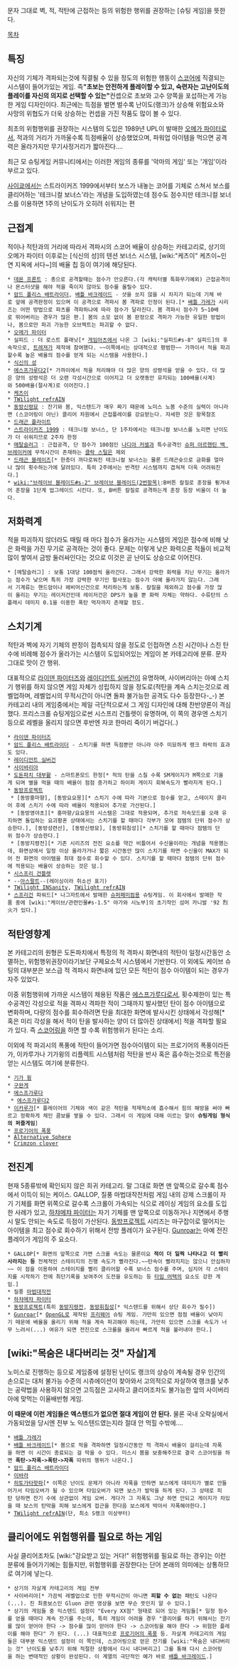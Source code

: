문자 그대로 벽, 적, 적탄에 근접하는 등의 위험한 행위를 권장하는 [슈팅 게임]을 뜻한다.

[[목차]]


== 특징 ==
자신의 기체가 격파되는것에 직결될 수 있을 정도의 위험한 행동이 [[스코어]]에 직결되는 시스템이 들어가있는 게임. 즉''' "초보는 안전하게 플레이할 수 있고, 숙련자는 고난이도의 플레이를 자신의 의지로 선택할 수 있는" '''컨셉으로 초보와 고수 양쪽을 포섭하는게 가능한 게임 디자인이다. 최근에는 득점을 벌면 벌수록 난이도(랭크)가 상승해 위험요소와 사망의 위협도가 더욱 상승하는 컨셉을 가진 작품도 많이 볼 수 있다.

최초의 위험행위를 권장하는 시스템의 도입은 1989년 UPL이 발매한 [[오메가 파이터]]로서, 적과의 거리가 가까울수록 득점배율이 상승했었으며, 파워업 아이템을 먹으면 공격력은 올라가지만 무기사정거리가 짧아진다….

최근 모 슈팅게임 커뮤니티에서는 이러한 게임의 종류를 '악마의 게임' 또는 '개임'이라 부르고 있다.

[[사이쿄]]에서는 스트라이커즈 1999에서부터 보스가 내놓는 코어를 기체로 스쳐서 보스를 클리어하는 '테크니컬 보너스'라는 개념을 도입하였는데 점수도 점수지만 테크니컬 보너스를 이용하면 1주의 난이도가 오히려 쉬워지는 편

== 근접계 ==
적이나 적탄과의 거리에 따라서 격파시의 스코어 배율이 상승하는 카테고리로, 상기의 오메가 파이터 이후로는 [식신의 성]의 텐션 보너스 시스템, [wiki:"케츠이" 케츠이~인연 지옥에 서다~]의 배율 칩 등이 여기에 해당된다.

 * [[데몬 프론트]] : 총으로 공격할때는 점수가 안오른다.(각 캐릭터별 특화무기예외) 근접공격이나 몬스터샷을 해야 적을 죽이지 않아도 점수를 올릴수 있다.
 * [[암드 폴리스 배트라이더]], [[배틀 바크레이드]] - 샷을 쏘지 않을 시 차지가 되는데 기체 바로 앞에 공격판정이 있으며 이 공격으로 격파시 봄 격파로 인정이 된다.[* [[배틀 가레가]] 시리즈는 어떤 방법으로 파츠를 격파하냐에 따라 점수가 달라진다. 봄 격파시 점수가 5~10배로 뛰어버리는 경우가 많은 편.] 봄의 소모 없이 봄 판정으로 격파가 가능한 유일한 방법이나, 봄으로만 파괴 가능한 오브젝트는 파괴할 수 없다.
 * [[오메가 파이터]]
 * 실피드 : 더 로스트 플래닛[* [[게임아츠]]에서 나온 그 [wiki:"실피드#s-8" 실피드]의 후속작으로, [[트레져]]가 제작에 참여했다. ~~이쪽에서는 상대적으로 평범한~~ 가까이서 적을 파괴할수록 높은 배율의 점수를 얻게 되는 시스템을 사용한다.]
 * [[식신의 성]]
 * [[에스프가루다2]][* 가까이에서 적을 처리해야 더 많은 양의 성령석을 얻을 수 있다. 더 많은 양의 성령석은 더 오랜 각성시간으로 이어지고 더 오랫동안 유지되는 100배율(사계)와 500배율(절사계)로 이어진다.]
 * [[케츠이]]
 * [[TWilight refrAIN]]
 * [[동방신령묘]] : 잔기와 봄, 익스텐드가 매우 짜기 때문에 노미스 노봄 수준의 실력이 아니라면 (스코어링이 아닌) 클리어 차원에서 근접플레이를 강요받는다. 자세한 것은 항목참조
 * [[드래곤 플라이트]]
 * [[스트라이커즈 1999]] : 테크니컬 보너스, 단 1주차에서는 테크니컬 보너스를 노리면 난이도가 더 쉬워지므로 2주차 한정
 * [[메탈슬러그]] : 근접공격, 단 점수가 100점인 [[나디아 커셀]]과 특수공격인 [[슈퍼 아르헨틴 백 브레이커]]에 무적시간이 존재하는 [[클락 스틸]]은 제외
 * [[드래곤 블레이즈]][* 한층더 까다로워진 테크니컬 보너스는 물론 드래곤슛으로 금화를 얼마나 많이 횟수하는가에 달려있다. 특히 2주에서는 반격탄 시스템까지 겹쳐져 더욱 어려워진다.]
 * [[wiki:"브레이브 블레이드#s-2" 브레이브 블레이드(2번항목)]]:B버튼 칼질로 훈장을 튕겨내어 훈장을 1단계 업그레이드 시킨다. 또, B버튼 칼질로 공격하는게 훈장 등장 비율이 더 높다.

== 저화력계 ==
적을 파괴하지 않더라도 때릴 때 마다 점수가 올라가는 시스템의 게임은 점수에 비해 낮은 화력을 가진 무기로 공격하는 것이 좋다. 문제는 이렇게 낮은 화력으론 적들이 비교적 많이 쌓여서 금방 둘러싸인다는 것으로 이것은 곧 난이도 상승으로 이어진다. 

 * [메탈슬러그] : 보통 1대당 100점씩 올라간다. 그래서 강력한 화력을 지닌 무기는 올라가는 점수가 낮으며 특히 가장 강력한 무기인 혈사포는 점수가 아예 올라가지 않는다. 그래서 기계류는 핸드암이나 헤비머신건으로 처리하는게 보통. 칼질을 제외하고 점수를 가장 많이 올리는 무기는 레이저건인데 레이저건은 DPS가 높을 뿐 화력 자체는 약하다. 수류탄의 스플래시 데미지 0.1을 이용한 폭탄 먹자까지 존재할 정도.

== 스치기계 ==
적탄과 벽에 자기 기체의 판정이 접촉되지 않을 정도로 인접하면 스친 시간이나 스친 탄 수에 비례해 점수가 올라가는 시스템이 도입되어있는 게임이 본 카테고리에 분류. 문자 그대로 맛이 간 행위.

대표적으로 [[라이덴 파이터즈]]와 [[레이디언트 실버건]]이 유명하며, 사이버리아는 아예 스치기 행위를 하지 않으면 게임 자체가 성립하지 않을 정도로(적탄을 계속 스치는것으로 레벨업하며, 레벨업시의 무적시간이 아니면 돌파 불가능한 공격도 다수 등장한다-_-) 본 카테고리 내의 게임중에서는 제일 극단적으로서 그 게임 디자인에 대해 찬반양론이 격심했다. 프리스크롤 슈팅게임으로썬 시스프리 건틀렛이 유명하며, 이 쪽의 경우엔 스치기 등으로 레벨을 올리지 않으면 후반엔 자코 한마리 죽이기 버겁다(..)

 * [[라이덴 파이터즈]]
 * [[암드 폴리스 배트라이더]] - 스치기를 하면 득점뿐만 아니라 아주 미묘하게 랭크 하락의 효과도 있다.
 * [[레이디언트 실버건]]
 * [[사이바리아]]
 * [[도돈파치 대부활]] - 스마트폰모드 한정[* 적의 탄을 스칠 수록 SM게이지가 M쪽으로 기울게 되며 별을 먹을 때의 배율이 점점 증가하고 하이퍼 게이지 회복속도가 빨라지게 된다.]
 * [[동방프로젝트]]
  * [동방홍마향], [동방요요몽][* 스치기 수에 따라 기본으로 점수를 얻고, 스테이지 클리어 후에 스치기 수에 따라 배율이 적용되어 추가로 가산된다.]
  * [동방영야초][* 홍마향/요요몽의 시스템은 그대로 적용되며, 추가로 저속모드를 오래 유지하면 돌입하는 요괴황혼 상태에서는 스치기를 할 때마다 각부가 모여 점템의 단위 점수가 상승한다.], [동방성련선], [동방신령묘], [동방휘침성][* 스치기를 할 때마다 점템의 단위 점수가 상승한다.]
  * [동방지령전][* 기존 시리즈의 전진 요소를 약간 비틀어서 수신율이라는 개념을 적용했는데, 화면상에서 일정 이상 올라가거나 짧은 시간동안 많이 스치기를 하면 수신율이 MAX가 되어 전 화면의 아이템을 최대 점수로 회수할 수 있다. 스치기를 할 때마다 점템의 단위 점수에 적용되는 배율이 상승하는 것은 덤.]
 * [[시스프리 건틀렛]]
 * --[[아스팔트]]--(레이싱이라 취소선 표기)
 * [[TWilight INSanity]], [[TWilight refrAIN]]
 * [[스프리건]] 파워드[* 나그자트에서 발매한 [[슈퍼패미컴]]용 슈팅게임. 이 회사에서 발매한 작품 중에 [wiki:"케이브/관련인물#s-1.5" 야가와 시노부]의 초기작인 섬머 카니발 '92 烈火가 있다.]
== 적탄영향계 ==
본 카테고리의 원형은 도돈파치에서 특정의 적 격파시 화면내의 적탄이 일정시간동안 소멸하는, 위험행위권장이라기보단 구제요소적 시스템에서 기반한다. 이 외에도 케이브 슈팅의 대부분은 보스급 적 격파시 화면내에 있던 모든 적탄이 점수 아이템이 되는 경우가 자주 있었다.

이중 위험행위에 가까운 시스템이 채용된 작품은 [[에스프가루다]]로서, 횟수제한이 있는 특수공격인 각성으로 적을 격파시 격파한 적이 그때까지 발사했던 탄이 점수 아이템으로 변화하며, 다량의 점수를 회수하려면 탄을 최대한 화면에 발사시킨 상태에서 각성해[* 혹은 미리 각성을 해서 적이 탄을 발사하는 양이 더 많아진 상태에서] 적을 격파할 필요가 있다. 즉 [[스코어링]]을 하면 할 수록 위험행위가 된다는 소리.

이외에 적 파괴시의 폭풍에 적탄이 들어가면 점수아이템이 되는 프로기어의 폭풍이라든가, 이카루가나 기가윙의 리플렉트 시스템처럼 적탄을 반사 혹은 흡수하는것으로 특전을 얻는 시스템도 여기에 분류한다.

 * [[기가 윙]]
 * [[구완게]]
 * [[에스프가루다]]
  * [[에스프가루다2]]
 * [[이카루가]][* 플레이어의 기체와 색이 같은 적탄을 적재적소에 흡수해서 힘의 해방을 써야 빠르고 정확하게 체인 콤보를 쌓을 수 있다. 그래서 이 게임에 대해 이르는 말이 '''슈팅게임 형식의 퍼즐게임''']
 * [[프로기어의 폭풍]]
 * [[Alternative Sphere]]
 * [[Crimzon clover]]

== 전진계 ==
현재 5종류밖에 확인되지 않은 희귀 카테고리. 말 그대로 화면 맨 앞쪽으로 갈수록 점수에서 이득이 되는 케이스. GALLOP, 질풍 마법대작전처럼 게임 내의 강제 스크롤이 자기 기체를 화면 위쪽으로 갈수록 스크롤이 가속되는 식으로 레이싱 게임의 요소를 도입한 사례가 있고, [[하챠메챠 파이터]]는 자기 기체를 맨 앞쪽으로 이동하거나 지면에서 주행시 말도 안되는 속도로 득점이 가산된다. [[동방프로젝트]] 시리즈는 마구잡이로 떨어지는 아이템을 최고 점수로 회수하기 위해서 전방 플레이가 요구된다. [[Gunroar]]는 아예 전진플레이가 게임의 주 요소다.

 * GALLOP[* 화면의 앞쪽으로 가면 스크롤 속도는 물론이요 '''적이 더 일찍 나타나고 더 빨리 사라지는 등''' 전체적인 스테이지의 진행 속도가 빨라진다.~~탄속이 빨라지지는 않으니 안심하자~~ 이 점을 이용하여 스테이지를 빨리 클리어할 수록 보너스 점수를 주며, 심지어 각 스테이지를 시작하기 전에 최단기록을 보여주어 도전을 유도하는 등 [[타임 어택]]의 요소도 강한 게임.]
 * 질풍 [[마법대작전]]
 * [[하챠메챠 파이터]]
 * [[동방프로젝트]](특히 [[동방지령전]], [[동방휘침성]][* 익스텐드를 위해서 상단 회수가 필수])
 * [[Gunroar]][* [[OpenGL]]로 제작된 [[프리웨어]] 슈팅 게임. 가만히 있으면 점점 배율이 낮아지기 때문에 배율을 올리기 위해 적을 계속 파괴해야 하는데, 가만히 있으면 스크롤 속도가 너무 느려서(...) 여유가 되면 전진으로 스크롤을 올려서 빠르게 적을 불러내야 한다.]

== [wiki:"목숨은 내다버리는 것" 자살]계 ==
노미스로 진행하는 등으로 게임중에 설정된 난이도 랭크의 상승이 계속될 경우 인간의 손으로는 대처 불가능 수준의 시츄에이션이 찾아와서 고의적으로 자살하여 랭크를 낮추는 공략법을 사용하지 않으면 고득점은 고사하고 클리어조차도 불가능한 앞의 사이버리아에 맞먹는 이율배반형 게임.

'''이 때문에 이런 게임들은 엑스텐드가 없으면 절대 게임이 안 된다.'''
물론 국내 오락실에서 가동되었을 당시엔 전부 노 익스텐드였는지라 절대 안 먹힐 수밖에….
 * [[배틀 가레가]]
 * [[배틀 바크레이드]][* 봄으로 적을 격파하면 일정시간동안 적 격파시 배율이 걸리는데 자폭을 하면 이 시간이 종료되는 걸 막을 수 있다. 미스시 봄을 보충해주므로 결국 스코어링을 하면 '''폭탄->자폭->폭탄->자폭''' 따위의 행위가 나온다.]
 * [[암드 폴리스 배트라이더]]
 * [[이바라]]
 * [[히토가타핫파]][* 이쪽은 난이도 문제가 아니라 자폭을 안하면 보스에게 데미지가 별로 안들어가서 타임오버가 될 수 있으며 타임오버가 되면 보스가 발악을 하게 된다. 그 상태로 피탄 당하면 잔기 수에 상관없이 게임 오버. 게다가 그 자폭도 그냥 하면 안되고 게이지가 차있을 때 보스의 탄막을 피해 보스에게 접근을 한다음 보스에게 박아서 자폭해야한다.]
 * [[TWilight refrAIN]](단, 최소 S랭크 이상부터)

== 클리어에도 위험행위를 필요로 하는 게임 ==
사실 클리어조차도 [wiki:"강요받고 있는 거다!" 위험행위를 필요로 하는 경우]는 이런 분류에 들어가기에는 힘들지만, 위험행위를 권장한다는 단어 본래의 의미에는 상통하므로 여기에 넣는다. 

 * 상기의 자살계 카테고리의 게임 전부
 * 사이바리아[* 가끔씩 레벨업으로 인한 무적시간이 아니면 '''피할 수 없는''' 패턴도 나온다(...). 진 최종보스인 Gluon 관련 영상을 보면 무슨 뜻인지 알 수 있다.]
 * 상기의 게임들 중 익스텐드 설정이 "Every XX점" 형태로 되어 있는 게임들[* 일정 점수를 얻을 때마다 계속 잔기를 주는데, 특히 게임이 어려울 경우 "클리어를 하기 위해서는 잔기를 많이 얻어야 한다 -> 점수를 많이 얻어야 한다 -> 스코어링을 해야 한다 -> 위험한 플레이를 해야 한다" 가 된다. (...) 대표적으로 [[프로기어의 폭풍]] 등. 자살계 카테고리의 게임들은 대부분 익스텐드 설정이 이 쪽인데, 스코어링으로 얻은 잔기를 [wiki:"목숨은 내다버리는 것" 난이도를 낮추기 위해 적절한 상황에서 다시 내다버리고] 그를 통해 다시 스코어링을 하는 변태적인 상황이 완성된다. 이 계열의 극단적인 예가 바로 [[배틀 바크레이드]].]
